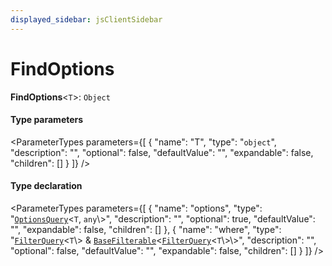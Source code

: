 ```yaml
---
displayed_sidebar: jsClientSidebar
---
```



# FindOptions

 **FindOptions**<`T`\>: `Object`

#### Type parameters

<ParameterTypes parameters={[
  {
    "name": "T",
    "type": "`object`",
    "description": "",
    "optional": false,
    "defaultValue": "",
    "expandable": false,
    "children": []
  }
]} />

#### Type declaration

<ParameterTypes parameters={[
  {
    "name": "options",
    "type": "[`OptionsQuery`](../interfaces/internal.internal-1.DAL.OptionsQuery.mdx)<`T`, `any`\\>",
    "description": "",
    "optional": true,
    "defaultValue": "",
    "expandable": false,
    "children": []
  },
  {
    "name": "where",
    "type": "[`FilterQuery`](internal.internal-1.DAL.FilterQuery.mdx)<`T`\\> & [`BaseFilterable`](../interfaces/internal.internal-1.DAL.BaseFilterable.mdx)<[`FilterQuery`](internal.internal-1.DAL.FilterQuery.mdx)<`T`\\>\\>",
    "description": "",
    "optional": false,
    "defaultValue": "",
    "expandable": false,
    "children": []
  }
]} />
